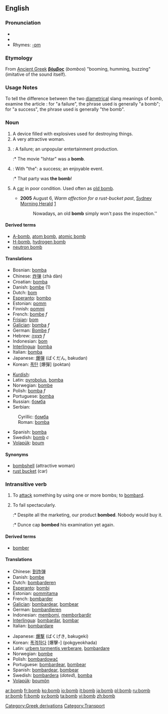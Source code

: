 {{see|Bomb}}
==English==

===Pronunciation===
* {{IPA|/bɑm/}}
*{{audio|en-us-bomb.ogg|Audio (US)}}
*Rhymes: [[Rhymes:English:-ɒm|-ɒm]]

===Etymology===
[[Category:Greek derivations]]
From [[Ancient Greek]] '''[[βόμβος]]''' (''bombos'') "booming, humming, buzzing" (imitative of the sound itself).

===Usage Notes===
To tell the difference between the two [[diametrical]] slang meanings of ''bomb'', examine the article : for "a failure", the phrase used is generally "a bomb"; for "a success", the phrase used is generally "the bomb".

===Noun===
{{en-noun}}

#A device filled with explosives used for destroying things.
#A very attractive woman.
# {{slang}}: A failure; an unpopular entertainment production.
#:* The movie "Ishtar" was a '''bomb'''.
# {{slang}}: With "the": a success; an enjoyable event.
#:* That party was '''the bomb'''!
# {{context|AU|colloquial}} A [[car]] in poor condition. Used often as [[old bomb]].
#*'''2005''' August 6, ''Warm affection for a rust-bucket past'', [[w:Sydney Morning Herald|Sydney Morning Herald]] [http://www.smh.com.au/news/words/warm-affection-for-a-rustbucket-past/2005/08/04/1123125839592.html]
#*: Nowadays, an old '''bomb''' simply won't pass the inspection.''

[[Category:Transport]]

====Derived terms====
*[[A-bomb]], [[atom bomb]], [[atomic bomb]]
*[[H-bomb]], [[hydrogen bomb]]
*[[neutron bomb]]

====Translations====
{{top}}
*Bosnian: [[bomba#Bosnian|bomba]] {{f}}
*Chinese: [[炸弹]] (zhà dàn)
*Croatian: [[bomba#Croatian|bomba]] {{f}}
*Danish: [[bombe]] (1)
*Dutch: [[bom]]
*[[Esperanto]]: [[bombo]]
*Estonian: [[pomm]]
*Finnish: [[pommi]]
*French: [[bombe]] ''f''
*[[Frisian]]: [[bom]]
*[[Galician]]: [[bomba]] ''f''
*German: [[Bombe]] ''f''
*Hebrew: [[פצצה|פְּצָצָה]] ''f''
*Indonesian: [[bom]]
*[[Interlingua]]: [[bomba]]
*Italian: [[bomba]]
*Japanese: [[爆弾]] (ばくだん, bakudan)
*Korean: [[폭탄]] [爆彈] (poktan)
{{mid}}
*[[Kurdish]]: {{trad|ku|bombe}} {{f}}
*Latin: [[pyrobolus]], [[bomba]]
*Norwegian: [[bombe]]
*Polish: [[bomba]] ''f''
*Portuguese: [[bomba]]
*Russian: [[бомба]]
*Serbian:
:Cyrillic: [[бомба#Serbian|бомба]] {{f}}
:Roman: [[bomba#Serbian|bomba]] {{f}}
*Spanish: [[bomba]]
*Swedish: [[bomb#Swedish|bomb]] ''c''
*[[Volapük]]: [[boum]]
{{bottom}}

====Synonyms====
* [[bombshell]] (attractive woman)
* [[rust bucket]] (car)

===Intransitive verb===
{{en-verb}}

# {{transitive}} To [[attack]] something by using one or more bombs; to [[bombard]].
# {{slang}} To fail spectacularly.
#:* Despite all the marketing, our product '''bombed'''. Nobody would buy it.
#:* Dunce cap '''bombed''' his examination yet again.

====Derived terms====
*[[bomber]]

====Translations====

{{top|to attack with bombs}}
*Chinese: [[到炸弹]]
*Danish: [[bombe]]
*Dutch: [[bombarderen]]
*[[Esperanto]]: [[bombi]]
*Estonian: [[pommitama]]
*French: [[bombarder]]
*[[Galician]]: [[bombardear]], [[bombear]]
*German: [[bombardieren]]
*Indonesian: [[bom|membomi]], [[borbardir|memborbardir]]
*[[Interlingua]]: [[bombardar]], [[bombar]]
*Italian: [[bombardare]]
{{mid}}
*Japanese: [[爆撃]] (ばくげき, bakugeki)
*Korean: [[폭격하다]] [爆擊-] (pokgyeokhada)
*Latin: [[urbem tormentis verberare]], [[bombardare]]
*Norwegian: [[bombe]]
*Polish: [[bombardować]]
*Portuguese: [[bombardear]], [[bombear]]
*Spanish: [[bombardear]], [[bombear]]
*Swedish: [[bombardera]] (''dated''), [[bomba]]
*[[Volapük]]: [[boumön]]
{{bottom}}

[[ar:bomb]]
[[fr:bomb]]
[[ko:bomb]]
[[io:bomb]]
[[it:bomb]]
[[ja:bomb]]
[[pl:bomb]]
[[ru:bomb]]
[[sr:bomb]]
[[fi:bomb]]
[[sv:bomb]]
[[ta:bomb]]
[[vi:bomb]]
[[zh:bomb]]